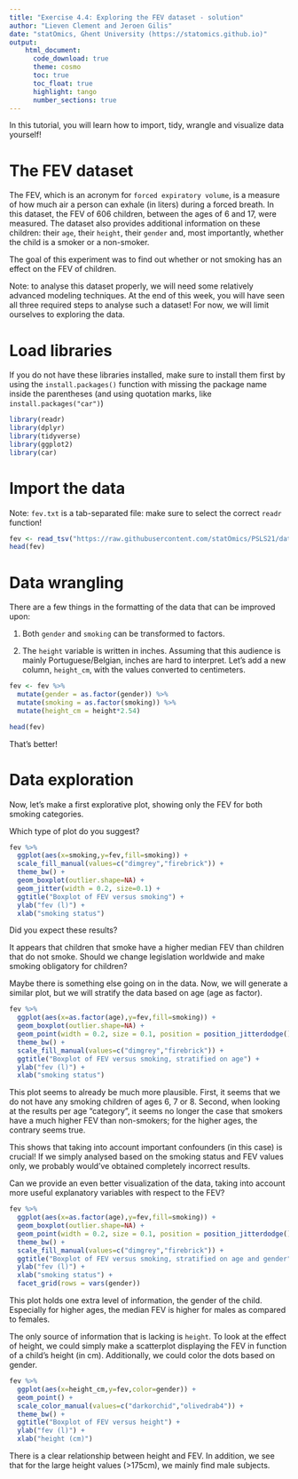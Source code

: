 ```yaml
---
title: "Exercise 4.4: Exploring the FEV dataset - solution"
author: "Lieven Clement and Jeroen Gilis"
date: "statOmics, Ghent University (https://statomics.github.io)"  
output:
    html_document:
      code_download: true    
      theme: cosmo
      toc: true
      toc_float: true
      highlight: tango
      number_sections: true
---
```


In this tutorial, you will learn how to import, tidy, wrangle and 
visualize data yourself!

# The FEV dataset

The FEV, which is an acronym for `forced expiratory volume`,
is a measure of how much air a person can exhale (in liters) 
during  a forced breath. In this dataset, the FEV of 606 children,
between the ages of 6 and 17, were measured. The dataset
also provides additional information on these children:
their `age`, their `height`, their `gender` and, most
importantly, whether the child is a smoker or a non-smoker.

The goal of this experiment was to find out whether or not
smoking has an effect on the FEV of children.

Note: to analyse this dataset properly, we will need some
relatively advanced modeling techniques. At the end of this 
week, you will have seen all three required steps to analyse
such a dataset! For now, we will limit ourselves to exploring
the data.

# Load libraries

If you do not have these libraries installed, make sure to install them first
by using the `install.packages()` function with missing the package name inside
the parentheses (and using quotation marks, like `install.packages("car")`)

```r
library(readr)
library(dplyr)
library(tidyverse)
library(ggplot2)
library(car)
```

# Import the data

Note: `fev.txt` is a tab-separated file: make sure to select the correct `readr`
function!

```r
fev <- read_tsv("https://raw.githubusercontent.com/statOmics/PSLS21/data/fev.txt")
head(fev)
```

# Data wrangling

There are a few things in the formatting of the
data that can be improved upon:

1. Both `gender` and `smoking` can be transformed to factors.

2. The `height` variable is written in inches. Assuming that
this audience is mainly Portuguese/Belgian, inches are hard to
interpret. Let's add a new column, `height_cm`, with the values
converted to centimeters.

```r
fev <- fev %>%
  mutate(gender = as.factor(gender)) %>%
  mutate(smoking = as.factor(smoking)) %>%
  mutate(height_cm = height*2.54)

head(fev)
```

That's better!

# Data exploration

Now, let's make a first explorative plot, showing
only the FEV for both smoking categories.

Which type of plot do you suggest?

```r
fev %>%
  ggplot(aes(x=smoking,y=fev,fill=smoking)) +
  scale_fill_manual(values=c("dimgrey","firebrick")) +
  theme_bw() +
  geom_boxplot(outlier.shape=NA) + 
  geom_jitter(width = 0.2, size=0.1) +
  ggtitle("Boxplot of FEV versus smoking") +
  ylab("fev (l)") +
  xlab("smoking status")
```

Did you expect these results?

It appears that children that smoke have a higher
median FEV than children that do not smoke. 
Should we change legislation worldwide and make 
smoking obligatory for children?

Maybe there is something else going on in the data.
Now, we will generate a similar plot, but we will
stratify the data based on age (age as factor).

```r
fev %>%
  ggplot(aes(x=as.factor(age),y=fev,fill=smoking)) +
  geom_boxplot(outlier.shape=NA) +
  geom_point(width = 0.2, size = 0.1, position = position_jitterdodge()) +
  theme_bw() +
  scale_fill_manual(values=c("dimgrey","firebrick")) +
  ggtitle("Boxplot of FEV versus smoking, stratified on age") +
  ylab("fev (l)") +
  xlab("smoking status")
```

This plot seems to already be much more plausible. First, it seems 
that we do not have any smoking children of ages 6, 7 or 8. 
Second, when looking at the results per age "category", it seems
no longer the case that smokers have a much higher FEV
than non-smokers; for the higher ages, the contrary
seems true.

This shows that taking into account important confounders
(in this case) is crucial! If we simply analysed based on
the smoking status and FEV values only, we probably would've
obtained completely incorrect results.

Can we provide an even better visualization of the data, taking
into account more useful explanatory variables with respect
to the FEV?

```r
fev %>%
  ggplot(aes(x=as.factor(age),y=fev,fill=smoking)) +
  geom_boxplot(outlier.shape=NA) +
  geom_point(width = 0.2, size = 0.1, position = position_jitterdodge()) +
  theme_bw() +
  scale_fill_manual(values=c("dimgrey","firebrick")) +
  ggtitle("Boxplot of FEV versus smoking, stratified on age and gender") +
  ylab("fev (l)") +
  xlab("smoking status") + 
  facet_grid(rows = vars(gender))
```

This plot holds one extra level of information, the gender 
of the child. Especially for higher ages, the median FEV
is higher for males as compared to females.

The only source of information that is lacking is `height`.
To look at the effect of height, we could simply make a
scatterplot displaying the FEV in function of a child's
height (in cm). Additionally, we could color the dots based
on gender.

```r
fev %>%
  ggplot(aes(x=height_cm,y=fev,color=gender)) +
  geom_point() +
  scale_color_manual(values=c("darkorchid","olivedrab4")) +
  theme_bw() +
  ggtitle("Boxplot of FEV versus height") +
  ylab("fev (l)") +
  xlab("height (cm)")
```

There is a clear relationship between height and FEV.
In addition, we see that for the large height values
(>175cm), we mainly find male subjects.





